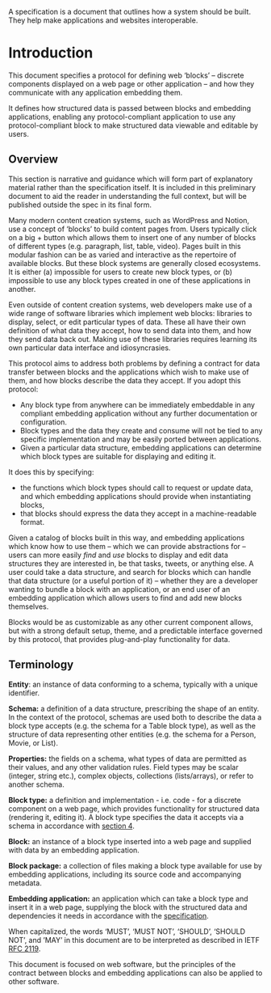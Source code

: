 <InfoCardWrapper>

<InfoCard variant="warning" title="What’s a specification?">

A specification is a document that outlines how a system should be built.
They help make applications and websites interoperable.

</InfoCard>

# Introduction

This document specifies a protocol for defining web ‘blocks’ – discrete components displayed on a web page or other application – and how they communicate with any application embedding them.

It defines how structured data is passed between blocks and embedding applications, enabling any protocol-compliant application to use any protocol-compliant block to make structured data viewable and editable by users.

</InfoCardWrapper>

## Overview

<InfoCard variant="info" title="A quick note">

This section is narrative and guidance which will form part of explanatory material rather than the specification itself.
It is included in this preliminary document to aid the reader in understanding the full context, but will be published outside the spec in its final form.

</InfoCard>

Many modern content creation systems, such as WordPress and Notion, use a concept of ‘blocks’ to build content pages from.
Users typically click on a big + button which allows them to insert one of any number of blocks of different types (e.g. paragraph, list, table, video).
Pages built in this modular fashion can be as varied and interactive as the repertoire of available blocks.
But these block systems are generally closed ecosystems.
It is either (a) impossible for users to create new block types, or (b) impossible to use any block types created in one of these applications in another.

Even outside of content creation systems, web developers make use of a wide range of software libraries which implement web blocks: libraries to display, select, or edit particular types of data.
These all have their own definition of what data they accept, how to send data into them, and how they send data back out.
Making use of these libraries requires learning its own particular data interface and idiosyncrasies.

This protocol aims to address both problems by defining a contract for data transfer between blocks and the applications which wish to make use of them, and how blocks describe the data they accept.
If you adopt this protocol:

- Any block type from anywhere can be immediately embeddable in any compliant embedding application without any further documentation or configuration.
- Block types and the data they create and consume will not be tied to any specific implementation and may be easily ported between applications.
- Given a particular data structure, embedding applications can determine which block types are suitable for displaying and editing it.

It does this by specifying:

- the functions which block types should call to request or update data, and which embedding applications should provide when instantiating blocks,
- that blocks should express the data they accept in a machine-readable format.

Given a catalog of blocks built in this way, and embedding applications which know how to use them – which we can provide abstractions for – users can more easily _find_ and _use_ blocks to display and edit data structures they are interested in, be that tasks, tweets, or anything else.
A user could take a data structure, and search for blocks which can handle that data structure (or a useful portion of it) – whether they are a developer wanting to bundle a block with an application, or an end user of an embedding application which allows users to find and add new blocks themselves.

Blocks would be as customizable as any other current component allows, but with a strong default setup, theme, and a predictable interface governed by this protocol, that provides plug-and-play functionality for data.

## Terminology

**Entity**: an instance of data conforming to a schema, typically
with a unique identifier.

**Schema:** a definition of a data structure, prescribing the shape of an entity. In the context of the protocol, schemas are used both to describe the data a block type accepts (e.g. the schema for a Table block type), as well as the structure of data representing other entities (e.g. the schema for a Person, Movie, or List).

**Properties:** the fields on a schema, what types of data are permitted as their values, and any other validation rules. Field types may be scalar (integer, string etc.), complex objects, collections (lists/arrays), or refer to another schema.

**Block type:** a definition and implementation - i.e. code - for a discrete component on a web page, which provides functionality for structured data (rendering it, editing it). A block type specifies the data it accepts via a schema in accordance with [section 4](https://docs.google.com/document/d/1N3oO8-p5NbQdFo14q7jmPXnuRXgr2FMooyc-almzY1o/edit#heading=h.8ol6yq468pet).

**Block:** an instance of a block type inserted into a web page and supplied with data by an embedding application.

**Block package:** a collection of files making a block type available for use by embedding applications, including its source code and accompanying metadata.

**Embedding application:** an application which can take a block type and insert it in a web page, supplying the block with the structured data and dependencies it needs in accordance with the [specification](/spec/embedding-application-implementation).

When capitalized, the words ‘MUST’, ‘MUST NOT’, ‘SHOULD’, ‘SHOULD NOT’, and ’MAY’ in this document are to be interpreted as described in IETF [RFC 2119](https://www.ietf.org/rfc/rfc2119.txt).

This document is focused on web software, but the principles of the contract between blocks and embedding applications can also be applied to other software.
